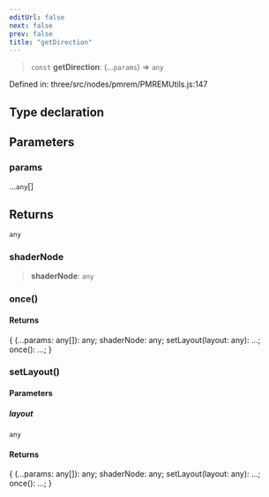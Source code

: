 ```yaml
---
editUrl: false
next: false
prev: false
title: "getDirection"
---
```


> `const` **getDirection**: (...`params`) => `any`

Defined in: three/src/nodes/pmrem/PMREMUtils.js:147

## Type declaration

## Parameters

### params

...`any`[]

## Returns

`any`

### shaderNode

> **shaderNode**: `any`

### once()

#### Returns

\{ (...params: any\[\]): any; shaderNode: any; setLayout(layout: any): ...; once(): ...; \}

### setLayout()

#### Parameters

##### layout

`any`

#### Returns

\{ (...params: any\[\]): any; shaderNode: any; setLayout(layout: any): ...; once(): ...; \}
